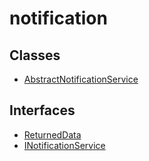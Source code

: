 
# notification

## Classes

- [AbstractNotificationService](../../notification/classes/notification.AbstractNotificationService/page.mdx)

## Interfaces

- [ReturnedData](../../notification/interfaces/notification.ReturnedData/page.mdx)
- [INotificationService](../../notification/interfaces/notification.INotificationService/page.mdx)
